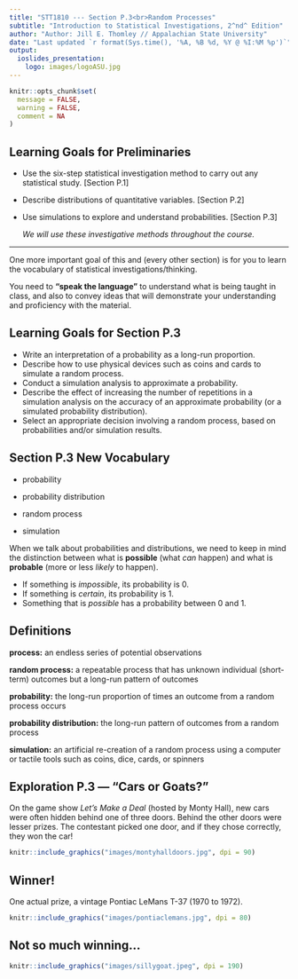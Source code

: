 ```yaml
---
title: "STT1810 --- Section P.3<br>Random Processes"
subtitle: "Introduction to Statistical Investigations, 2^nd^ Edition"
author: "Author: Jill E. Thomley // Appalachian State University"
date: "Last updated `r format(Sys.time(), '%A, %B %d, %Y @ %I:%M %p')`"
output: 
  ioslides_presentation:
    logo: images/logoASU.jpg
---
```


```r
knitr::opts_chunk$set(
  message = FALSE,
  warning = FALSE,
  comment = NA
)
```


## Learning Goals for Preliminaries

* Use the six-step statistical investigation method to carry out any statistical study. [Section P.1]
* Describe distributions of quantitative variables. [Section P.2]
* Use simulations to explore and understand probabilities. [Section P.3]

  *We will use these investigative methods throughout the course.* 

<hr>

One more important goal of this and (every other section) is for you to learn the vocabulary of statistical investigations/thinking. 

You need to **"speak the language"** to understand what is being taught in class, and also to convey ideas that will demonstrate your understanding and proficiency with the material. 


## Learning Goals for Section P.3

* Write an interpretation of a probability as a long-run proportion.
* Describe how to use physical devices such as coins and cards to simulate a random process.
* Conduct a simulation analysis to approximate a probability.
* Describe the effect of increasing the number of repetitions in a simulation analysis on the accuracy of an approximate probability (or a simulated probability distribution).
* Select an appropriate decision involving a random process, based on probabilities and/or simulation results.


## Section P.3 New Vocabulary

* probability

* probability distribution

* random process

* simulation

When we talk about probabilities and distributions, we need to keep in mind the distinction between what is **possible** (what *can* happen) and what is **probable** (more or less *likely* to happen). 

* If something is *impossible*, its probability is 0. 
* If something is *certain*, its probability is 1.
* Something that is *possible* has a probability between 0 and 1.

## Definitions

**process:** an endless series of potential observations

**random process:** a repeatable process that has unknown individual (short-term) outcomes but a long-run pattern of outcomes

**probability:** the long-run proportion of times an outcome from a random process occurs

**probability distribution:** the long-run pattern of outcomes from a random process

**simulation:** an artificial re-creation of a random process using a computer or tactile tools such as coins, dice, cards, or spinners


## Exploration P.3 --- "Cars or Goats?"

On the game show *Let’s Make a Deal* (hosted by Monty Hall), new cars were often hidden behind one of three doors. Behind the other doors were lesser prizes. The contestant picked one door, and if they chose correctly, they won the car!

```r
knitr::include_graphics("images/montyhalldoors.jpg", dpi = 90)
```


## Winner!

One actual prize, a vintage Pontiac LeMans T-37 (1970 to 1972).

```r
knitr::include_graphics("images/pontiaclemans.jpg", dpi = 80)
```


## Not so much winning...

```r
knitr::include_graphics("images/sillygoat.jpeg", dpi = 190)
```

